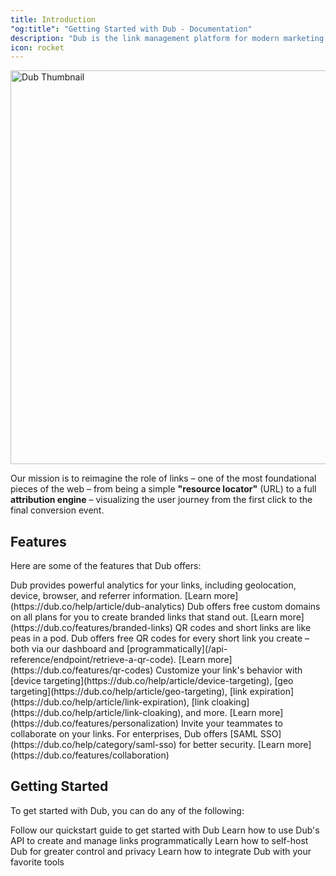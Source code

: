 ```yaml
---
title: Introduction
"og:title": "Getting Started with Dub - Documentation"
description: "Dub is the link management platform for modern marketing teams."
icon: rocket
---
```


<Frame>
  <img
    className="rounded-lg border border-gray-100"
    src="/images/thumbnail.jpg"
    alt="Dub Thumbnail"
    width="1200"
    height="630"
  />
</Frame>

Our mission is to reimagine the role of links – one of the most foundational pieces of the web – from being a simple **"resource locator"** (URL) to a full **attribution engine** – visualizing the user journey from the first click to the final conversion event.

## Features

Here are some of the features that Dub offers:

<AccordionGroup>
  <Accordion title="Advanced Analytics" icon="chart-line">
    Dub provides powerful analytics for your links, including geolocation,
    device, browser, and referrer information. [Learn
    more](https://dub.co/help/article/dub-analytics)
  </Accordion>
  <Accordion title="Branded Links" icon="link">
    Dub offers free custom domains on all plans for you to create branded links
    that stand out. [Learn more](https://dub.co/features/branded-links)
  </Accordion>
  <Accordion title="QR Codes" icon="qrcode">
    QR codes and short links are like peas in a pod. Dub offers free QR codes
    for every short link you create – both via our dashboard and
    [programmatically](/api-reference/endpoint/retrieve-a-qr-code). [Learn
    more](https://dub.co/features/qr-codes)
  </Accordion>
  <Accordion title="Personalization" icon="user">
    Customize your link's behavior with [device
    targeting](https://dub.co/help/article/device-targeting), [geo
    targeting](https://dub.co/help/article/geo-targeting), [link
    expiration](https://dub.co/help/article/link-expiration), [link
    cloaking](https://dub.co/help/article/link-cloaking), and more. [Learn
    more](https://dub.co/features/personalization)
  </Accordion>
  <Accordion title="Team Collaboration" icon="users">
    Invite your teammates to collaborate on your links. For enterprises, Dub
    offers [SAML SSO](https://dub.co/help/category/saml-sso) for better
    security. [Learn more](https://dub.co/features/collaboration)
  </Accordion>
</AccordionGroup>

## Getting Started

To get started with Dub, you can do any of the following:

<CardGroup cols={2}>
  <Card title="Quickstart Guide" icon="code" href="/quickstart">
    Follow our quickstart guide to get started with Dub
  </Card>
  <Card title="Try our API" icon="code" href="/api-reference/introduction">
    Learn how to use Dub's API to create and manage links programmatically
  </Card>
  <Card title="Self-host Dub" icon="building" href="/self-hosting/guide">
    Learn how to self-host Dub for greater control and privacy
  </Card>
  <Card title="Integrate with Dub" icon="circle-nodes" href="/integrations">
    Learn how to integrate Dub with your favorite tools
  </Card>
</CardGroup>
